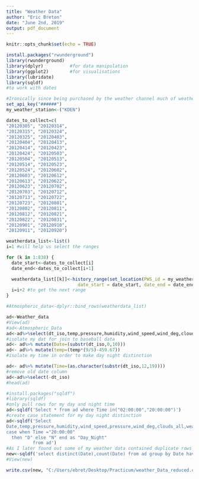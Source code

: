 ---
title: "Weather Data"
author: "Eric Breton"
date: "June 2nd, 2019"
output: pdf_document
---

```{r setup, include=FALSE}
knitr::opts_chunk$set(echo = TRUE)
```



```{r Establish Libraries}
install.packages("rwunderground")
library(rwunderground)
library(dplyr)          #for data manipulation
library(ggplot2)        #for visualisations
library(lubridate)  
library(sqldf)
#to work with dates


```

```{r Set Variables for API and Station}
#Ironically since being purchased by the weather channel much of weather underground's free functions have been disabled. Following that purchase IBM bought the Weather Channel further limiting free functions. Ironically at my orientation at IBM, the guy I was paired with was getting set to start at the Weather Channel, he was able to provide me an old api key which got me access, it is not being shown. The code here is more to provide the process for which it was collected.
set_api_key("######")
my_weather_station<-("KDEN")
```


```{r Create For Loop To get Dates}
dates_to_collect=c(
"20120305",	"20120314",
"20120315",	"20120324",
"20120325",	"20120403",
"20120404",	"20120413",
"20120414",	"20120423",
"20120424",	"20120503",
"20120504",	"20120513",
"20120514",	"20120523",
"20120524",	"20120602",
"20120603",	"20120612",
"20120613",	"20120622",
"20120623",	"20120702",
"20120703",	"20120712",
"20120713",	"20120722",
"20120723",	"20120801",
"20120802",	"20120811",
"20120812",	"20120821",
"20120822",	"20120831",
"20120901",	"20120910",
"20120911",	"20120920")
```


```{r runn loop}
weatherdata_list<-list()
i=1 #will help us select the ranges

for (k in 1:838) {
  date_start<-dates_to_collect[i]
  date_end<-dates_to_collect[i+1]

  weatherdata_list[[k]]<-history_range(set_location(PWS_id = my_weather_station),
                           date_start = date_start, date_end = date_end)
  i=i+2 #to get the next range
}

````

```{r  Clean Data}
#Atmospheric_data<-dplyr::bind_rows(weatherdata_list)

ad<-Weather_data
#View(ad)
#ad<-Atmospheric_Data
ad<-ad%>%select(dt_iso,temp,pressure,humidity,wind_speed,wind_deg,clouds_all,weather_description)
#isolate my dat for join to baseball data
ad<- ad%>% mutate(Date=(substr(dt_iso,0,10)))
ad<- ad%>% mutate(temp=(temp*(9/5)-459.67))
#isolate my time in order to make day night distinction

ad<- ad%>% mutate(Time=(as.character(substr(dt_iso,12,19))))
#remove old date column
ad<-ad%>%select(-dt_iso)
#head(ad)

#install.packages("sqldf")
#library(sqldf) 
#only pull rows for my day and night time
ad<-sqldf('Select * from ad where Time in("02:00:00","20:00:00")')
#create case statement for my day night distinction
ad<-sqldf('Select
Date,temp,pressure,humidity,wind_speed,pressure,wind_deg,clouds_all,weather_description,
case when Time ="20:00:00"
  then "D" else "N" end as "Day_Night"
          from ad')
#As I later found out some of my weather data contained duplicate rows which created problems down the road for me.
new<-sqldf('select distinct(Date),count(Date) from ad group by Date having count(date)>2')
#View(new)

write.csv(new, "C:/Users/ebret/Desktop/Practicum/weather_Data_reduced.csv")

````
